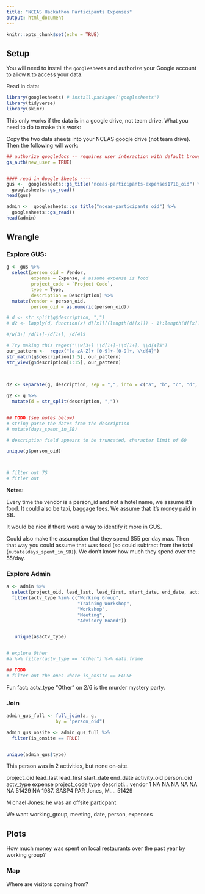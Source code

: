 ```yaml
---
title: "NCEAS Hackathon Participants Expenses"
output: html_document
---
```


```r
knitr::opts_chunk$set(echo = TRUE)
```

## Setup

You will need to install the `googlesheets` and authorize your Google account to allow `R` to access your data. 


Read in data:

```r
library(googlesheets) # install.packages('googlesheets')
library(tidyverse)
library(skimr)

```

This only works if the data is in a google drive, not team drive. What you need to do to make this work: 

Copy the two data sheets into your NCEAS google drive (not team drive). Then the following will work: 

```r
## authorize googledocs -- requires user interaction with default browser
gs_auth(new_user = TRUE) 


#### read in Google Sheets ----
gus <-  googlesheets::gs_title("nceas-participants-expenses1718_oid") %>% 
  googlesheets::gs_read()   
head(gus)

admin <-  googlesheets::gs_title("nceas-participants_oid") %>%
  googlesheets::gs_read()   
head(admin)

```


## Wrangle

### Explore GUS: 
```r
g <- gus %>%
  select(person_oid = Vendor, 
         expense = Expense, # assume expense is food
         project_code = `Project Code`, 
         type = Type, 
         description = Description) %>%
  mutate(vendor = person_oid,
         person_oid = as.numeric(person_oid))

# d <- str_split(g$description, ",")
# d2 <- lapply(d, function(x) d[[x]][(length(d[[x]]) - 1):length(d[[x]])])

#/w[3+] /d[1+]-/d[1+], /d[4]$

# Try making this regex("\\w[3+] \\d[1+]-\\d[1+], \\d[4]$")
our_pattern <-  regex("[a-zA-Z]+ [0-9]+-[0-9]+, \\d{4}")  
str_match(g$description[1:5], our_pattern)
str_view(g$description[1:15], our_pattern)
                        
      

d2 <- separate(g, description, sep = ",", into = c("a", "b", "c", "d", "e"))

g2 <- g %>%
  mutate(d = str_split(description, ","))


## TODO (see notes below)
# string parse the dates from the description
# mutate(days_spent_in_SB)

# description field appears to be truncated, character limit of 60

unique(g$person_oid)



# filter out 7S
# fitler out

```


**Notes:**

Every time the vendor is a person_id and not a hotel name, we assume it's food. It could also be taxi, baggage fees. We assume that it's money paid in SB. 
 
It would be nice if there were a way to identify it more in GUS. 

Could also make the assumption that they spend $55 per day max. Then that way you could assume that was food (so could subtract from the total (`mutate(days_spent_in_SB)`). We don't know how much they spend over the 55/day.
 
### Explore Admin

```r

a <- admin %>%
  select(project_oid, lead_last, lead_first, start_date, end_date, activity_oid, person_oid, actv_type, is_onsite) %>%
  filter(actv_type %in% c("Working Group",
                          "Training Workshop",
                          "Workshop",
                          "Meeting",
                          "Advisory Board"))


   unique(a$actv_type)


# explore Other         
#a %>% filter(actv_type == "Other") %>% data.frame        

## TODO
# filter out the ones where is_onsite == FALSE

```
 
Fun fact: actv_type "Other" on 2/6 is the murder mystery party.
 
 
### Join
```r
admin_gus_full <- full_join(a, g, 
                  by = "person_oid")

admin_gus_onsite <- admin_gus_full %>%
  filter(is_onsite == TRUE) 


unique(admin_gus$type)

```

This person was in 2 activities, but none on-site. 

  project_oid lead_last lead_first start_date end_date activity_oid person_oid actv_type expense project_code type  descripti… vendor
1          NA NA        NA         NA         NA                 NA      51429 NA          1987. SASP4        PAR   Jones, M.… 51429 

Michael Jones: he was an offsite particpant 

We want
working_group, meeting, date, person, expenses

## Plots

How much money was spent on local restaurants over the past year by working group?





### Map

Where are visitors coming from?




